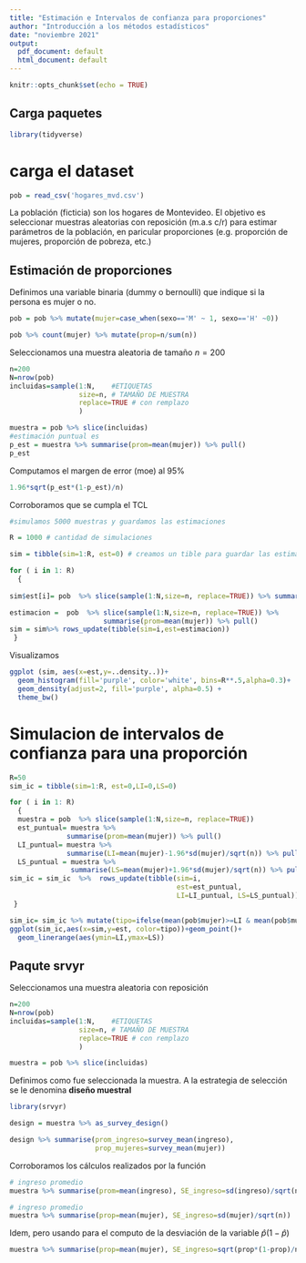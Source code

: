 ```yaml
---
title: "Estimación e Intervalos de confianza para proporciones"
author: "Introducción a los métodos estadísticos"
date: "noviembre 2021"
output:
  pdf_document: default
  html_document: default
---
```


```r
knitr::opts_chunk$set(echo = TRUE)
```

## Carga paquetes

```r
library(tidyverse)
```

# carga el dataset

```r
pob = read_csv('hogares_mvd.csv') 
```

La población (ficticia) son los hogares de Montevideo. El objetivo es seleccionar muestras aleatorias con reposición (m.a.s c/r) para estimar  parámetros de la población, en paricular proporciones (e.g. proporción de mujeres, proporción de pobreza, etc.)


## Estimación de proporciones

Definimos una variable binaria (dummy o bernoulli) que indique si la persona es mujer o no.

```r
pob = pob %>% mutate(mujer=case_when(sexo=='M' ~ 1, sexo=='H' ~0))
```

```r
pob %>% count(mujer) %>% mutate(prop=n/sum(n))
```

Seleccionamos una muestra aleatoria de tamaño $n=200$


```r
n=200
N=nrow(pob)
incluidas=sample(1:N,    #ETIQUETAS
                 size=n, # TAMAÑO DE MUESTRA
                 replace=TRUE # con remplazo
                 )

muestra = pob %>% slice(incluidas) 
#estimación puntual es
p_est = muestra %>% summarise(prom=mean(mujer)) %>% pull()
p_est
```

Computamos el margen de error (moe) al 95%

```r
1.96*sqrt(p_est*(1-p_est)/n)
```

Corroboramos que se cumpla  el TCL

```r
#simulamos 5000 muestras y guardamos las estimaciones

R = 1000 # cantidad de simulaciones

sim = tibble(sim=1:R, est=0) # creamos un tible para guardar las estimaciones 

for ( i in 1: R)
  {
  
sim$est[i]= pob  %>% slice(sample(1:N,size=n, replace=TRUE)) %>% summarise(prop=mean(mujer)) %>% pull()

estimacion =  pob  %>% slice(sample(1:N,size=n, replace=TRUE)) %>%    
                       summarise(prom=mean(mujer)) %>% pull()
sim = sim%>% rows_update(tibble(sim=i,est=estimacion))
 }
```

Visualizamos

```r
ggplot (sim, aes(x=est,y=..density..))+
  geom_histogram(fill='purple', color='white', bins=R**.5,alpha=0.3)+
  geom_density(adjust=2, fill='purple', alpha=0.5) +
  theme_bw()
```


# Simulacion de intervalos de confianza para una proporción
 

```r
R=50
sim_ic = tibble(sim=1:R, est=0,LI=0,LS=0)

for ( i in 1: R)
  {
  muestra = pob  %>% slice(sample(1:N,size=n, replace=TRUE))
  est_puntual= muestra %>% 
              summarise(prom=mean(mujer)) %>% pull()
  LI_puntual= muestra %>% 
              summarise(LI=mean(mujer)-1.96*sd(mujer)/sqrt(n)) %>% pull()
  LS_puntual = muestra %>%
               summarise(LS=mean(mujer)+1.96*sd(mujer)/sqrt(n)) %>% pull()
sim_ic = sim_ic  %>%  rows_update(tibble(sim=i,
                                         est=est_puntual,
                                         LI=LI_puntual, LS=LS_puntual))
 }
```




```r
sim_ic= sim_ic %>% mutate(tipo=ifelse(mean(pob$mujer)>=LI & mean(pob$mujer) <=LS,'buena','mala')) 
ggplot(sim_ic,aes(x=sim,y=est, color=tipo))+geom_point()+
  geom_linerange(aes(ymin=LI,ymax=LS))
```

## Paqute srvyr

Seleccionamos una muestra aleatoria con reposición


```r
n=200
N=nrow(pob)
incluidas=sample(1:N,    #ETIQUETAS
                 size=n, # TAMAÑO DE MUESTRA
                 replace=TRUE # con remplazo
                 )

muestra = pob %>% slice(incluidas) 
```

Definimos como fue seleccionada la muestra. A la estrategia de selección se le denomina **diseño muestral**
 
```r
library(srvyr)

design = muestra %>% as_survey_design()
```
 
 
```r
design %>% summarise(prom_ingreso=survey_mean(ingreso),
                     prop_mujeres=survey_mean(mujer))
```
 
Corroboramos los cálculos realizados por la función
 
 
```r
# ingreso promedio
muestra %>% summarise(prom=mean(ingreso), SE_ingreso=sd(ingreso)/sqrt(n))
```
 
```r
# ingreso promedio
muestra %>% summarise(prop=mean(mujer), SE_ingreso=sd(mujer)/sqrt(n))
```
Idem, pero usando para el computo de la desviación de la variable $\hat p(1-\hat p)$

```r
muestra %>% summarise(prop=mean(mujer), SE_ingreso=sqrt(prop*(1-prop)/n))
```




 